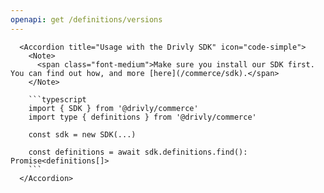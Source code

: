 ```yaml
---
openapi: get /definitions/versions
---
```


      <Accordion title="Usage with the Drivly SDK" icon="code-simple">
        <Note>
          <span class="font-medium">Make sure you install our SDK first. You can find out how, and more [here](/commerce/sdk).</span>
        </Note>

        ```typescript
        import { SDK } from '@drivly/commerce'
        import type { definitions } from '@drivly/commerce'

        const sdk = new SDK(...)

        const definitions = await sdk.definitions.find(): Promise<definitions[]>
        ```
      </Accordion>
